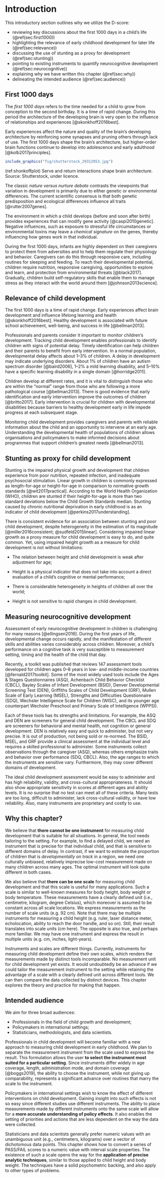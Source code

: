 # Introduction {#intro}

```{=html}
<!-- > Author: Marianne de Wolff-->
```

This introductory section outlines why we utilize the D-score:

-   reviewing key discussions about the first 1000 days in a child's life (\@ref(sec:first1000))
-   highlighting the relevance of early childhood development for later life (\@ref(sec:relevance))
-   discussing the use of stunting as a proxy for development (\@ref(sec:stunting))
-   pointing to existing instruments to quantify neurocognitive development (\@ref(sec:neurocognitive))
-   explaining why we have written this chapter (\@ref(sec:why))
-   delineating the intended audience (\@ref(sec:audience))

## First 1000 days {#sec:first1000}

The *first 1000 days* refers to the time needed for a child to grow from conception to the second birthday. It is a time of rapid change. During this period the architecture of the developing brain is very open to the influence of relationships and experiences [@skonkhoff2016best].

Early experiences affect the nature and quality of the brain's developing architecture by reinforcing some synapses and pruning others through lack of use. The first 1000 days shape the brain's architecture, but higher-order brain functions continue to develop into adolescence and early adulthood [@kolb2017principles].

```r
include_graphics("fig/shutterstock_29312953.jpg")
```

(ref:shonkoffplot) Serve and return interactions shape brain architecture. Source: Shutterstock, under licence.

The classic *nature versus nurture debate* contrasts the viewpoints that variation in development is primarily due to either genetic or environmental differences. The current scientific consensus is that both genetic predisposition and ecological differences influence all traits [@rutter2007genes].

The environment in which a child develops (before and soon after birth) provides experiences that can modify gene activity [@caspi2010genetic]. Negative influences, such as exposure to stressful life circumstances or environmental toxins may leave a *chemical signature* on the genes, thereby influencing how genes work in that individual.

During the first 1000 days, infants are highly dependent on their caregivers to protect them from adversities and to help them regulate their physiology and behavior. Caregivers can do this through responsive care, including routines for sleeping and feeding. To reach their developmental potential, children require nutrition, responsive caregiving, opportunities to explore and learn, and protection from environmental threats [@black2017]. Gradually, children build self-regulatory skills that enable them to manage stress as they interact with the world around them [@johnson2013science].

## Relevance of child development {#sec:relevance}

The first 1000 days is a time of rapid change. Early experiences affect brain development and influence lifelong learning and health [@skonkhoff2016best]. Healthy development is associated with future school achievement, well-being, and success in life [@bellman2013].

Professionals and parents consider it important to monitor children's development. Tracking child development enables professionals to identify children with signs of potential delay. Timely identification can help children and their parents to benefit from early intervention. In a normal population, developmental delay affects about 1--3% of children. A delay in development may indicate underlying disorders. About 1% of children have an autism spectrum disorder [@baird2006], 1--2% a mild learning disability, and 5--10% have a specific learning disability in a single domain [@horridge2011].

Children develop at different rates, and it is vital to distinguish those who are within the "normal" range from those who are following a more pathological course [@bellman2013]. There is good evidence that early identification and early intervention improve the outcomes of children [@britto2017]. Early intervention is crucial for children with developmental disabilities because barriers to healthy development early in life impede progress at each subsequent stage.

Monitoring child development provides caregivers and parents with reliable information about the child and an opportunity to intervene at an early age. Understanding the developmental health of populations of children allows organisations and policymakers to make informed decisions about programmes that support children's greatest needs [@bellman2013].

## Stunting as proxy for child development {#sec:stunting}

Stunting is the impaired physical growth and development that children experience from poor nutrition, repeated infection, and inadequate psychosocial stimulation. Linear growth in children is commonly expressed as length-for-age or height-for-age in comparison to normative growth standards [@wit2017practical]. According to the World Health Organization (WHO), children are stunted if their height-for-age is more than two standard deviations below the Child Growth Standards median. Stunting caused by chronic nutritional deprivation in early childhood is as an indicator of child development [@perkins2017understanding].

<!---
```r
include_graphics("fig/stuntedchildren.jpg") 
```

(ref:shortkids) Seven eight-year-old children are standing in front of a wall with the line depicting the average height according to the WHO Child Growth Standards.
--->

There is consistent evidence for an association between stunting and poor child development, despite heterogeneity in the estimation of its magnitude [@miller2016consistent; @sudfeld2015linear]. Considering impaired linear growth as a proxy measure for child development is easy to do, and quite common. Yet, using impaired height growth as a measure for child development is not without limitations:

-   The relation between height and child development is weak after adjustment for age;

-   Height is a physical indicator that does not take into account a direct evaluation of a child's cognitive or mental performance;

-   There is considerable heterogeneity in heights of children all over the world;

-   Height is not sensitive to rapid changes in child development.

## Measuring neurocognitive development {#sec:neurocognitive}

Assessment of early neurocognitive development in children is challenging for many reasons [@ellingsen2016]. During the first years of life, developmental change occurs rapidly, and the manifestation of different skills and abilities varies considerably across children. Moreover, a child's performance on a cognitive task is very susceptible to measurement setting, timing and the health of the child that day.

Recently, a toolkit was published that reviews 147 assessment tools developed for children ages 0--8 years in low- and middle-income countries [@fernald2017toolkit]. Some of the most widely used tools include the Ages & Stages Questionnaires (ASQ), Achenbach Child Behavior Checklist (CBCL), Bayley Scales of Infant Development (BSID), Denver Developmental Screening Test (DEN), Griffiths Scales of Child Development (GRF), Mullen Scale of Early Learning (MSEL), Strengths and Difficulties Questionnaire (SDQ), Wechsler Intelligence Scale for Children (WISC), and its younger age counterpart Wechsler Preschool and Primary Scale of Intelligence (WPPSI).

Each of these tools has its strengths and limitations. For example, the ASQ and DEN are screeners for general child development. The CBCL and SDQ are screeners for behavioral and mental health, not cognition or general development. DEN is relatively easy and quick to administer, but not very precise. It is out of production, not being sold or re-normed. The BSID, MSEL, and GRF provide a clinical assessment at the individual level and requires a skilled professional to administer. Some instruments collect observations through the caregiver (ASQ), whereas others emphasize traits and behavior over performance (SDQ, CBCL). Also, the age ranges to which the instruments are sensitive vary. Furthermore, they may cover different domains of development.

The ideal child development assessment would be easy to administer and has high reliability, validity, and cross-cultural appropriateness. It should also show appropriate sensitivity in scores at different ages and ability levels. It is no surprise that no test can meet all of these criteria. Many tests are too long, difficult to administer, lack cross-cultural validity, or have low reliability. Also, many instruments are proprietary and costly to use.

## Why this chapter? {#sec:why}

We believe that **there cannot be one instrument** for measuring child development that is suitable for all situations. In general, the tool needs tailoring to the setting. For example, to find a delayed child, we need an instrument that is precise for that individual child, and that is sensitive to different domains of delay. In contrast, if we want to estimate the proportion of children that is *developmentally on track* in a region, we need one culturally unbiased, relatively imprecise low-cost measurement made on many children across many ages. The optimal instrument will look quite different in both cases.

We also believe that **there can be one scale** for measuring child development and that this scale is useful for many applications. Such a scale is similar to well-known measures for body height, body weight or body temperature. These measurements have a clearly defined unit (i.e., centimetre, kilogram, degree Celsius), which moreover is assumed to be constant across all scale locations. We express measurements as the number of scale units (e.g. 92 cm). Note that there may be multiple instruments for measuring a child height (e.g. ruler, laser distance meter, echolocation, ability to reach the door handle, and so on). Still, their result translates into scale units (cm here). The opposite is also true, and perhaps more familiar. We may have one instrument and express the result in multiple units (e.g. cm, inches, light-years).

Instruments and scales are different things. Currently, instruments for measuring child development define their own scales, which renders the measurements made by distinct tools incomparable. No measurement unit for child development yet exists. It would undoubtedly be an advance if we could tailor the measurement instrument to the setting while retaining the advantage of a scale with a clearly defined unit across different tools. We can then compare the data collected by distinct devices. This chapter explores the theory and practice for making that happen.

## Intended audience {#sec:audience}

We aim for three broad audiences:

-   Professionals in the field of child growth and development;
-   Policymakers in international settings;
-   Statisticians, methodologists, and data scientists.

Professionals in child development will become familiar with a new approach to measuring child development in early childhood. We plan to separate the measurement instrument from the scale used to express the result. This formulation allows the user **to select the instrument most suited for a particular setting**. Since instruments differ widely in age coverage, length, administration mode, and domain coverage [@boggs2019], the ability to choose the instrument, while not giving up comparability, represents a significant advance over routines that marry the scale to the instrument.

Policymakers in international settings wish to know the effect of different interventions on child development. Gaining insight into such effects is not so easy since different studies use different instruments. The ability to place measurements made by different instruments onto the same scale will allow for a **more accurate understanding of policy effects**. It also enables the setting of priorities and actions that are less dependent on the way the data were collected.

Statisticians and data scientists generally prefer numeric values with an unambiguous unit (e.g., centimeters, kilograms) over a vector of dichotomous data points. This chapter shows how to convert a series of PASS/FAIL scores to a numeric value with interval scale properties. The existence of such a scale opens the way for the **application of precise analytic techniques**, similar to those applied to child height and body weight. The techniques have a solid psychometric backing, and also apply to other types of problems.

